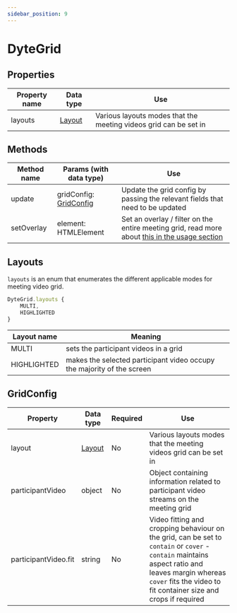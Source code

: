 ```yaml
---
sidebar_position: 9
---
```


# DyteGrid

## Properties

| Property name | Data type          | Use                                                              |
| ------------- | ------------------ | ---------------------------------------------------------------- |
| layouts       | [Layout](#layouts) | Various layouts modes that the meeting videos grid can be set in |

## Methods

| Method name | Params (with data type)               | Use                                                                                                                                                             |
| ----------- | ------------------------------------- | --------------------------------------------------------------------------------------------------------------------------------------------------------------- |
| update      | gridConfig: [GridConfig](#gridconfig) | Update the grid config by passing the relevant fields that need to be updated                                                                                   |
| setOverlay  | element: HTMLElement                  | Set an overlay / filter on the entire meeting grid, read more about [this in the usage section](./../customize-meeting-ui#add-overlay--filter-to-meeting-video) |

## Layouts

`layouts` is an enum that enumerates the different applicable modes for meeting
video grid.

```ts
DyteGrid.layouts {
    MULTI,
    HIGHLIGHTED
}
```

| Layout name | Meaning                                                                |
| ----------- | ---------------------------------------------------------------------- |
| MULTI       | sets the participant videos in a grid                                  |
| HIGHLIGHTED | makes the selected participant video occupy the majority of the screen |

## GridConfig

| Property             | Data type          | Required | Use                                                                                                                                                                                                                  |
| -------------------- | ------------------ | -------- | -------------------------------------------------------------------------------------------------------------------------------------------------------------------------------------------------------------------- |
| layout               | [Layout](#layouts) | No       | Various layouts modes that the meeting videos grid can be set in                                                                                                                                                     |
| participantVideo     | object             | No       | Object containing information related to participant video streams on the meeting grid                                                                                                                               |
| participantVideo.fit | string             | No       | Video fitting and cropping behaviour on the grid, can be set to `contain` or `cover` - `contain` maintains aspect ratio and leaves margin whereas `cover` fits the video to fit container size and crops if required |

<!-- | participantVideo.controlButton         | object                   | No       | Object containing info about                                                                                                                                                                                                                      |
| participantVideo.controlButton.icon    | ReactNode \| HTMLElement | Yes      |                                                                                                                                                                                                                      |
| participantVideo.controlButton.onClick | function                 | Yes      |                                                                                                                                                                                                                      | -->
